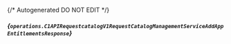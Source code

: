 {/* Autogenerated DO NOT EDIT  */}

##### *{`operations.C1APIRequestcatalogV1RequestCatalogManagementServiceAddAppEntitlementsResponse`}*
<Collapsible defaultOpen>
    <C1APIRequestcatalogV1RequestCatalogManagementServiceAddAppEntitlementsResponse/>
</Collapsible>


